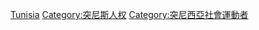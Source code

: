[[Category:各国人权运动者|Tunisia]]
[[Category:突尼斯人权|Category:突尼斯人权]]
[[Category:突尼西亞社會運動者|Category:突尼西亞社會運動者]]